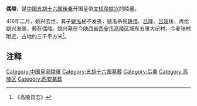 '''偶陵'''，是[[中国|中国]][[五胡十六国|五胡十六国]][[後秦|後秦]]开国皇帝[[姚兴|文桓帝姚兴]]的陵墓。

416年二月，姚兴去世，其子[[姚泓|姚泓]]秘不发丧，姚泓杀死[[姚愔|姚愔]]、[[吕隆|吕隆]]、[[吕超_(后凉)|吕超]]後，再给姚兴发丧，葬在偶陵。姚兴墓在今[[陕西省|陕西省]][[西安市|西安市]][[高陵区|高陵区]]城东五里大纪村，今麦张村附近，占地约三千平方米<ref>《高陵县志》</ref>。

== 注释 ==
{{reflist}}

[[Category:中国皇家陵寝|Category:中国皇家陵寝]]
[[Category:五胡十六国墓葬|Category:五胡十六国墓葬]]
[[Category:后秦|Category:后秦]]
[[Category:高陵区|Category:高陵区]]
[[Category:西安墓葬|Category:西安墓葬]]